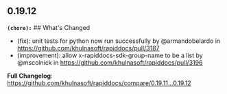 ## 0.19.12
**`(chore):`** ## What's Changed
* (fix): unit tests for python now run successfully by @armandobelardo in https://github.com/khulnasoft/rapiddocs/pull/3187
* (improvement): allow x-rapiddocs-sdk-group-name to be a list by @mscolnick in https://github.com/khulnasoft/rapiddocs/pull/3196


**Full Changelog**: https://github.com/khulnasoft/rapiddocs/compare/0.19.11...0.19.12

